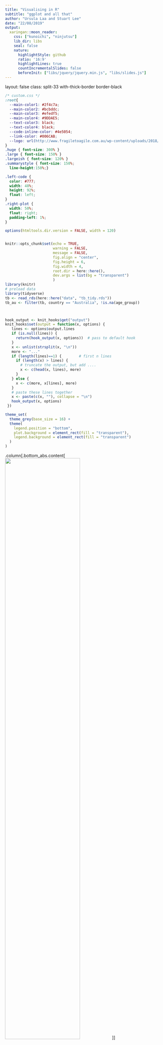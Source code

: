 ```yaml
---
title: "Visualising in R"
subtitle: "ggplot and all that"
author: "Ursula Laa and Stuart Lee"
date: "22/08/2019"
output:
  xaringan::moon_reader:
    css: ["kunoichi", "ninjutsu"]
    lib_dir: libs
    seal: false
    nature:
      highlightStyle: github
      ratio: '16:9'
      highlightLines: true
      countIncrementalSlides: false
      beforeInit: ["libs/jquery/jquery.min.js", "libs/slides.js"]
---
```

layout: false
class: split-33 with-thick-border border-black

```css
/* custom.css */
:root{
  --main-color1: #2f4c7a;
  --main-color2: #bcbddc;
  --main-color3: #efedf5;
  --main-color4: #9DDAE5;
  --text-color3: black;
  --text-color4: black;
  --code-inline-color: #4e5054;
  --link-color: #006CAB;
  --logo: url(http://www.fragiletoagile.com.au/wp-content/uploads/2018/02/monash-university-logo-transparent.png);
}
.huge { font-size: 300% }
.large { font-size: 150% }
.largeish { font-size: 120% }
.summarystyle { font-size: 150%;
  line-height:150%;}

.left-code {
  color: #777;
  width: 48%;
  height: 92%;
  float: left;
}
.right-plot {
  width: 50%;
  float: right;
  padding-left: 1%;
}
```




```r
options(htmltools.dir.version = FALSE, width = 120)


knitr::opts_chunk$set(echo = TRUE, 
                      warning = FALSE, 
                      message = FALSE,
                      fig.align = "center",
                      fig.height = 6,
                      fig.width = 4,
                      root.dir = here::here(),
                      dev.args = list(bg = "transparent")
                      )
library(knitr)
# preload data
library(tidyverse)
tb <- read_rds(here::here("data", "tb_tidy.rds"))
tb_au <- filter(tb, country == "Australia", !is.na(age_group))



hook_output <- knit_hooks$get("output")
knit_hooks$set(output = function(x, options) {
   lines <- options$output.lines
   if (is.null(lines)) {
     return(hook_output(x, options))  # pass to default hook
   }
   x <- unlist(strsplit(x, "\n"))
   more <- "..."
   if (length(lines)==1) {        # first n lines
     if (length(x) > lines) {
       # truncate the output, but add ....
       x <- c(head(x, lines), more)
     }
   } else {
     x <- c(more, x[lines], more)
   }
   # paste these lines together
   x <- paste(c(x, ""), collapse = "\n")
   hook_output(x, options)
 })

theme_set(
  theme_grey(base_size = 16) +
  theme(
    legend.position = "bottom",
    plot.background = element_rect(fill = "transparent"),
    legend.background = element_rect(fill = "transparent")
  )
)
```


.column[.bottom_abs.content[
<img src="http://www.fragiletoagile.com.au/wp-content/uploads/2018/02/monash-university-logo-transparent.png" width="70%">
]]

.column.bg-main1[.content.vmiddle[.center[


# Visualising in R


### ggplot2 !
<br>
<br>

# Ursula Laa
# and
# Stuart Lee


### School of Physics and Astronomy
### &
### Department of Econometrics and Business Statistics

]]]

---

The grammar of graphics is a framework for constructing statistical graphics in a principled way. 

The grammr defines an explicit relationship between the variables in your data you have and the graphic or plot you wish to represent. It was first defined by Lee Wilkinson and extended by Hadley Wickham in the R package `ggplot2`. 

Throughout this section, you uncover how the charts you know by name can be created via `ggplot2`, learn how to construct a `ggplot2` graphic and then build a plot up, layer-by-layer.

---

## Why use the grammar of graphics?

The grammar of graphics allows you to __define__ the mapping between variables in the data, with elements of the plot. It allows us to see and understand __how__ plots are similar or different. 

The grammar also helps you see how variations in the definition create variations in the plot. Using named plots, for example a pie chart, bar chart, scatterplot, in some ways is like seeing animals in the zoo. 

---

## World Health Organisation (WHO) tuberculosis case notifications data 

To showcase `ggplot2` you will build graphics using a data set provided by the [World Health Organisation (WHO)](https://www.who.int/). This is current tuberculosis (TB) case notifications aggregated by __country__, __gender__ and __age__ group. We have tidied up this data for you and saved it in the R data storage format. 

Before making your way through this step, we strongly recommend that you [download the data set](https://github.com/datascienceprogram/ids_course_data/blob/master/data/tb_tidy.rds) and then place it in your project folder on your computer.

---

## About the data

The data consists of six columns:

* __country:__ the country where the TB case(s) occured
* __iso3:__ a three letter standardised country code
* __year:__ the year when the TB case(s) occured
* __gender:__ whether the TB case(s) belonged to males or females.
* __age_group:__ whether the TB case(s) belonged to someone aged between 15 to 24, 25 to 34,
35 to 44, 45 to 54, 55 to 64 or 65 and above
* __count:__ the total number of TB cases for a given country, year, gender and age group.

---

## Load the data in RStudio on your computer

On your computer, open RStudio and then load the TB data in with R using the tidyverse:

```r
library(tidyverse)
tb <- read_rds("data/tb_tidy.rds")
tb
```
```r
tb
```

For the examples, throughout Week 2 you will use a subset of this data corresponding to TB cases in Australia

```r
tb_au <- filter(tb, country == "Australia")
tb_au
```

---

That's it for now, but in the next section of the course you will create charts from the TB data to find out if there are differences between age groups, and gender between TB cases in Australia.


The end result is a 100% chart, that compares the proportion of TB cases in each age group by gender. Your finished chart should resemble the following:

```r
ggplot(tb_au, aes(x = year, y = count, fill = gender)) +
  geom_bar(stat = "identity", position = "fill") +
  facet_grid(~ age_group) +
  scale_fill_brewer(palette="Dark2")
```

## What can you learn from a 100% chart? 

There are three key learning from this chart:

 * The focus is on **proportion** in each category. 
 * Across (almost) all ages, and years, the proportion of males having TB is higher than females
 * These proportions tend to be higher in the older age groups, for all years.

---

## Building your own ggplot

The first code that's used when making any ggplot2 graphic is the function `ggplot()`.  Usually, you pass a *data set* and an *aesthetic mapping* as arguments to the function. 

An *aesthetic mapping* which we also sometimes call a *variable mapping* is constructed with the function `aes()`. With `aes()` we are telling `ggplot()` which variable in our data should correspond to a particular graphical element to be drawn.

Consider the following example:

```r
p <- ggplot(tb_au, aes(x = year, y = count, fill = gender))
```

The first argument provided is the name of the data, `tb_au`. And the variable mapping consists of three elements, the variable:

- __year__ will be mapped to the x-axis, 
- __count__ will be mapped to the y-axis  
- __gender__ will be mapped to the fill element (it will be the colour)

The result is saved to an object called `p`. What does it look like
if you print it?
```r
p
```


You have a blank plot! The __year__ and __count__ have been mapped to the axes, although there's no fill.

---

## Draw a geometrical shape

In order to draw something we need a `geom`, this refers to the geometrical shape (think a point, or a rectangle) that will be drawn.

Draw bars, so you can add `geom_bar()` to your plot object `p`.

```r
p <- p + geom_bar(stat = "identity", position = "fill")
```

When new grammar elements are added to a plot object using `ggplot2`, they
are included using the `+` operator. 

Here, you have added `geom_bar()` with two arguments `stat = "identity"` and `position = "fill"`. The former refers to any transformation that will be applied to the `count` column. 

You have already counted how many TB incidences are in each combination of categories, so `stat = "identity"` says no need to compute the count setting. The latter refers to how the bars are placed. We are mostly interested in proportions between gender, over years, separately by age. The `position = "fill"` option in `geom_bar` sets the heights of the bars to be all at 100%. It ignores counts, and emphasizes the proportion of males and females.

---

Let's show the result:

```r
p
```

Now we have bars, that are filled by the proportion of male and female TB cases for each year. You might have noticed that `ggplot` automatically draws a legend. You may want might want to consider changing the colour of the bars to accommodate colour blindness. You can do this by adding a `scale` element.

```r
p <- p + scale_fill_brewer(palette = "Dark2")
p
```

For this exercise, modify the fill colours by using the colour palettes from
Cynthia Brewer. The argument `palette = "Dark2"` refers to the name of the colour
palette. You can see all of the colour brewer palettes on [colorbrewer.org](colorbrewer.org).

---

## Finishing the chart

The final step is create a bar chart for each age group present in the TB notifactions, which you can do by adding a `facet` element.

```r
p <- p + facet_grid(. ~ age_group) 
p
```

A `facet` creates subplots for each category (or combination of categories) laid out in a grid. The argument that constructs the facets is `. ~ age_group`.

This is called a *formula*, and is of the form left hand side ~ right hand side. The `~` is called a tilde, and is  usually located on on the top left of most keyboards. Depending on how you place variables with a formula, it changes how
the subplots are laid out on the screen.
---

```r
p <- p + facet_grid( age_group ~ .) 
p
```

To summarise, you have created your first `ggplot` one layer at a time. Once you become more confident you will be able to start building everything up at once. Your completed chart should resemble the following:

```r
p <- ggplot(tb_au, aes(x = year, y = count, fill = gender)) +
  geom_bar(stat = "identity", position = "fill") +
  facet_grid(~ age_group) +
  scale_fill_brewer(palette="Dark2")
p
```

---

Bar charts are best used to show 'counts' rather than 'proportions'.

Consider the following sample chart, which shows incidents of tuberculosis (TB).

```r
ggplot(tb_au, aes(x = year, y = count, fill = gender)) +
  geom_bar(stat = "identity") +
  facet_grid(~ age_group) +
  scale_fill_brewer(palette="Dark2")
```

---

## What we learn from this chart? 

The focus of the chart is on **counts** in each category. It shows that counts are different across __ages__, and __years__: counts tend to be lower in middle age (45-64). 

It also shows that in the year 1999, there was a bit of a TB outbreak in most age groups, with numbers doubling or tripling compared to other years. The TB Incidence has been increasing among younger age groups in recent years.

How is the sample chart on this step different from the 100% chart you produced? 

```r
ggplot(tb_au, aes(x = year, y = count, fill = gender)) +
  geom_bar(stat = "identity", position = "fill") +
  facet_grid(~ age_group) +
  scale_fill_brewer(palette="Dark2")
```

---

## Give it a go!

Continue to develop your skills in developing graphic plots by creating your own bar chart. If you haven't already, open RStudio on your computer and load the TB data. For this exercise you will also need to load the `tidyverse` package:

```r
library(tidyverse)
tb <- read_rds("data/tb_tidy.rds")
tb_au <- filter(tb, 
                country == "Australia",
                !is.na(age_group))
```

Once you've installed the data and `tidyverse`, return to this step and then follow along.

Examine the bar chart. Are the variable mappings the same or different compared to our previous choice, and have the colours changed? 

In the bar chart we have the same facets, colours and aesthetics, but what's changed in the way the bars have been positioned?

Instead of filling them up to 100%, they're __stacked__ based on their counts.

For your own bar chart, you can achieve this using `ggplot2` by changing the position argument
in `geom_bar()` to `stack`, with the following code chunk: 

```r
p <- ggplot(tb_au, aes(x = year, y = count, fill = gender)) +
  geom_bar(stat = "identity", position = "stack") +
  facet_grid(~ age_group) +
  scale_fill_brewer(palette="Dark2")
p
```

---

### Going from 'stacked' to 'side-by-side'

What if you wanted to show the counts in each age category but with respect to __gender__, as shown in the following chart:

```r
ggplot(tb_au, aes(x = year, y = count, fill = gender)) +
  geom_bar(stat = "identity", position="dodge") +
  facet_grid(~ age_group) +
  scale_fill_brewer(palette="Dark2")
```

## What can you learn from this chart? 

The focus is now on counts by gender, and shows predominantly male incidence of TB. You can also see that incidence among males relative to females is from middle age onwards. There appears to be
similar incidence between males and females in younger age groups.

Again, let's think about what's changed from your previous charts. The colours, aesthetics and facets have remained the same, it's just the __position__ of the bars that have been altered 

---

For your own bar chart, you can achieve this using `ggplot2` by changing the position argument in `geom_bar()` to `dodge`, with the following code chunk:

```r
p <- ggplot(tb_au, aes(x = year, y = count, fill = gender)) +
  geom_bar(stat = "identity", position = "dodge") +
  facet_grid(~ age_group) +
  scale_fill_brewer(palette="Dark2")
p
```

---

## Going from 'side to side' to 'separate bars'

You also might be interested in looking at how the incidence changes within a gender over time and age groups, as shown in the following chart: 

```r
ggplot(tb_au, aes(x = year, y = count, fill = gender)) +
  geom_bar(stat = "identity") +
  facet_grid(gender ~ age_group) +
  scale_fill_brewer(palette="Dark2")
```

## What do you learn? 

It's now easier to focus separately on males and females. You can see that the 1999 outbreak of TB mostly affected males. There is also growing incidence in the 25-34 age group is still affecting females which  seems to be have stablised for males.

---

## What changes in the code? 

You may have noticed you are facetting on additional variable: gender. You also no longer require a position argument, since there is only one bar per category.

```r
p <- ggplot(tb_au, aes(x = year, y = count, fill = gender)) +
  geom_bar(stat = "identity") +
  facet_grid(gender ~ age_group) +
  scale_fill_brewer(palette="Dark2")
p
```

Rainbow, rose and pie charts are other types of graphical plot you can use to visualise your data, and with a few changes to your `ggplot2` code you can make a drastically different chart. 

---

Consider the following rainbow chart:

```r
ggplot(tb_au, aes(x = 1, y = count, fill = factor(year))) +
  geom_bar(stat = "identity", position="fill") +
  facet_grid(gender ~ age_group) 
```

The chart is visually appealling, but it's difficult to interpret. In what way could use `ggplot2` to make the chart easier to interpet?  

---

Notice how the aesthetic mappings are different, __year__ is now mapped to the colour of the bar and a single number _(not a variable)_ is mapped to __x__, that results in a single stacked bar chart. You can change __year__ to be a category rather than a number (by using `factor()`):

```r
rainbow <- ggplot(tb_au, aes(x = 1, y = count, fill = factor(year))) +
  geom_bar(stat = "identity", position="fill") +
  facet_grid(gender ~ age_group) 
rainbow
```

---

## Changing coordinates

You can further manipulate the chart by changing the cartesian coordinates to __polar__ which will then lay everything out in __circles__, rather than __rectangles__. 

When you use polar coordinates, one axis is mapped to an __angle__, rather than a position, as shown in the following rose chart:

```r
ggplot(tb_au, aes(x = year, y = count, fill = gender)) +
  geom_bar(stat = "identity") +
  facet_grid(gender ~ age_group) +
  scale_fill_brewer(palette="Dark2") + 
  coord_polar() 
```

The __year__ (which was laid out on the x-axis) now corresponds to an angle around a circle going clockwise, rather than a straight line. 

__This layout makes it easier to interpret how the chart emphasises the middle age groups as having low incidence accross the years.__

---

The code looks the same as the separate bar chart example, with an additional specification `coord_polar()`:


```r
p <- ggplot(tb_au, aes(x = year, y = count, fill = gender)) +
  geom_bar(stat = "identity") +
  facet_grid(gender ~ age_group) +
  scale_fill_brewer(palette="Dark2") + 
  coord_polar() 
p
```

---

## Transform from rainbox to pie

You can continue to use polar coordinates to modify your rainbow chart and transform it to a pie chart. 

The code is the same as before, but this time you want to have the __y-axis__ represent the __angle__ around the circle. You can do this with `coord_polar(theta = "y")`:

```r
rainbow +
  coord_polar(theta = "y")
```

By doing this, you get another pretty chart that's difficult to interpret and unuseful for making comparisons across age groups. 


---

### Re-arrange conditioning

Proximity is a a really powerful tool. Knowing how to effectively use facet, and colour to map different variables, will improve your data plots, out of this world!

```r
#ggplot(tb_fr, aes(x=year, y=count, fill=age)) +
#  geom_bar(stat="identity") + 
#  facet_wrap(sex~age, ncol=2) +
#  scale_fill_brewer("", palette="Dark2") +
#  scale_x_continuous("year", breaks=seq(1995, 2012, 5), labels=c("95", "00", "05", "10"))
```

```r
- Not what we want
- Same information as previous
- We'd like to directly compare male femal for each year, and age, side-by-side bar chart
```

We want to focus on differences between sexes, and alternatively also differences between ages. To make it easier, we'll reduce the time period to just one year, 2012. 

---

```r
tb_au %>% filter(year == 2012) %>%
  ggplot(aes(x=gender, y=count, fill=gender)) +
  geom_bar(stat="identity", position="dodge") + 
  facet_wrap(~age_group, ncol=6) +
  scale_fill_brewer("", palette="Dark2") +
  ggtitle("Arrangement A")
```

---

```r
tb_au %>% filter(year == 2012) %>%
  ggplot(aes(x=age_group, y=count, fill=age_group)) +
  geom_bar(stat="identity", position="dodge") + 
  facet_wrap(~gender, ncol=6) +
  scale_fill_brewer("", palette="Dark2") +
  ggtitle("Arrangement B")
```



We've got two different rearrangements of the same information. 

What do we learn? That is different from each? What's the focus of each? What's easy, what's harder?

---

```r
- Arrangement A makes it easier to directly compare male and female counts, separately for each age group. Generally, male counts are higher than female counts. There is a big difference between counts in the 45-54 age group, and over 65 counts are almost the same.
- Arrangement B makes it easier to directly compare counts by age group, separately for females and males. For females, incidence drops in the middle years. For males, it is pretty consistently high across age groups. 
```

### `r icon::fa("terminal")` YOUR TURN 

Extend the last plot to examine two years, 2008 and 2012. 

---

### Grammar and Statistics


What I love about ggplot2...

<img src="https://www.wired.com/wp-content/uploads/2016/01/DB-Transformation-Colour.gif" style="width: 50%" />

[Source: https://www.wired.com/wp-content/uploads/2016/01/DB-Transformation-Colour.gif](https://www.wired.com/wp-content/uploads/2016/01/DB-Transformation-Colour.gif)

...you can make so many different displays of the same data, and each time something new may emerge. 

---

### Discussion

- Grammar of graphics makes rearranging easy
- Its good to look at the data in many different ways [Unwin, Hofmann and Cook](https://journal.r-project.org/archive/2013/RJ-2013-012/RJ-2013-012.pdf)
